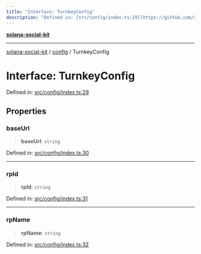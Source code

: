 ```yaml
---
title: "Interface: TurnkeyConfig"
description: "Defined in: [src/config/index.ts:29](https://github.com/SendArcade/solana-social-starter/blob/bd4b3556b8f469c27ebb06f4df65b3a36b43ba3b/src/config/index.ts#L29)"
---
```


[**solana-social-kit**](../../README.mdx)

***

[solana-social-kit](../../README.mdx) / [config](../README.mdx) / TurnkeyConfig

# Interface: TurnkeyConfig

Defined in: [src/config/index.ts:29](https://github.com/SendArcade/solana-social-starter/blob/bd4b3556b8f469c27ebb06f4df65b3a36b43ba3b/src/config/index.ts#L29)

## Properties

### baseUrl

> **baseUrl**: `string`

Defined in: [src/config/index.ts:30](https://github.com/SendArcade/solana-social-starter/blob/bd4b3556b8f469c27ebb06f4df65b3a36b43ba3b/src/config/index.ts#L30)

***

### rpId

> **rpId**: `string`

Defined in: [src/config/index.ts:31](https://github.com/SendArcade/solana-social-starter/blob/bd4b3556b8f469c27ebb06f4df65b3a36b43ba3b/src/config/index.ts#L31)

***

### rpName

> **rpName**: `string`

Defined in: [src/config/index.ts:32](https://github.com/SendArcade/solana-social-starter/blob/bd4b3556b8f469c27ebb06f4df65b3a36b43ba3b/src/config/index.ts#L32)
